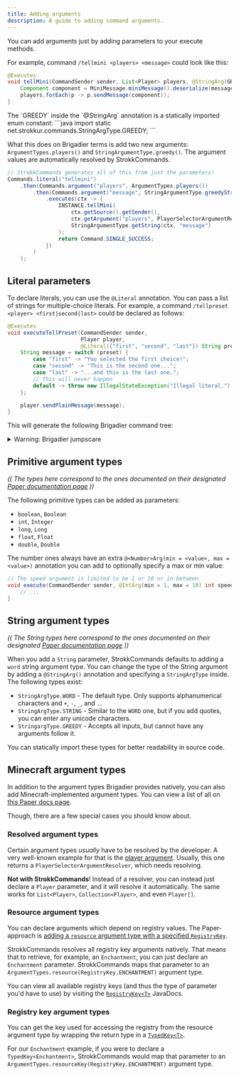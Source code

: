 ```yaml
---
title: Adding arguments
description: A guide to adding command arguments.
---
```



You can add arguments just by adding parameters to your execute methods.

For example, command `/tellmini <players> <message>` could look like this:
```java
@Executes
void tellMini(CommandSender sender, List<Player> players, @StringArg(GREEDY) String message) {
    Component component = MiniMessage.miniMessage().deserialize(message);
    players.forEach(p -> p.sendMessage(component));
}
```

<Aside type="tip">
The `GREEDY` inside the `@StringArg` annotation is a statically imported enum constant:
```java
import static net.strokkur.commands.StringArgType.GREEDY;
```
</Aside>

What this does on Brigadier terms is add two new arguments: `ArgumentTypes.players()` and `StringArgumentType.greedy()`.
The argument values are automatically resolved by StrokkCommands.

```java title="TellMiniCommandBrigadier.java"
// StrokkCommands generates all of this from just the parameters!
Commands.literal("tellmini")
    .then(Commands.argument("players", ArgumentTypes.players())
        .then(Commands.argument("message", StringArgumentType.greedyString())
            .executes(ctx -> {
                INSTANCE.tellMini(
                    ctx.getSource().getSender(),
                    ctx.getArgument("players", PlayerSelectorArgumentResolver.class).resolve(ctx.getSource()),
                    StringArgumentType.getString(ctx, "message")
                );
                return Command.SINGLE_SUCCESS;
            })
        )
    );
```

## Literal parameters
To declare literals, you can use the `@Literal` annotation. You can pass a list of strings for multiple-choice
literals. For example, a command `/tellpreset <player> <first|second|last>` could be declared as follows:

```java title="TellPresetCommand.java"
@Executes
void executeTellPreset(CommandSender sender,
                       Player player,
                       @Literal({"first", "second", "last"}) String preset) {
    String message = switch (preset) {
        case "first" -> "You selected the first choice!";
        case "second" -> "This is the second one...";
        case "last" -> "...and this is the last one.";
        // This will never happen
        default -> throw new IllegalStateException("Illegal literal.");
    };

    player.sendPlainMessage(message);
}
```

This will generate the following Brigadier command tree:

<details>
  <summary>Warning: Brigadier jumpscare</summary>

  ```java title="TellPresetCommandBrigadier.java"
  return Commands.literal("tellpreset")
      .then(Commands.argument("player", ArgumentTypes.player())
          .then(Commands.literal("last")
              .executes(ctx -> {
                  INSTANCE.executeTellPreset(
                      ctx.getSource().getSender(),
                      ctx.getArgument("player", PlayerSelectorArgumentResolver.class).resolve(ctx.getSource()).getFirst(),
                      "last"
                  );
                  return Command.SINGLE_SUCCESS;
              })
          )
          .then(Commands.literal("first")
              .executes(ctx -> {
                  INSTANCE.executeTellPreset(
                      ctx.getSource().getSender(),
                      ctx.getArgument("player", PlayerSelectorArgumentResolver.class).resolve(ctx.getSource()).getFirst(),
                      "first"
                  );
                  return Command.SINGLE_SUCCESS;
              })
          )
          .then(Commands.literal("second")
              .executes(ctx -> {
                  INSTANCE.executeTellPreset(
                      ctx.getSource().getSender(),
                      ctx.getArgument("player", PlayerSelectorArgumentResolver.class).resolve(ctx.getSource()).getFirst(),
                      "second"
                  );
                  return Command.SINGLE_SUCCESS;
              })
          )
      );
  ```
</details>

## Primitive argument types
*(( The types here correspond to the ones documented on their designated [Paper documentation page](https://docs.papermc.io/paper/dev/command-api/basics/arguments-and-literals/#arguments) ))*

The following primitive types can be added as parameters:
- `boolean`, `Boolean`
- `int`, `Integer`
- `long`, `Long`
- `float`, `Float`
- `double`, `Double`

The number ones always have an extra `@<Number>Arg(min = <value>, max = <value>)` annotation you can add
to optionally specify a max or min value:
```java title="FlySpeedCommand.java"
// The speed argument is limited to be 1 or 10 or in-between.
void execute(CommandSender sender, @IntArg(min = 1, max = 10) int speed) {
    // ...
}
```

## String argument types
*(( The String types here correspond to the ones documented on their designated [Paper documentation page](https://docs.papermc.io/paper/dev/command-api/basics/arguments-and-literals/#string-arguments) ))*

When you add a `String` parameter, StrokkCommands defaults to adding a `word` string argument type.
You can change the type of the String argument by adding a `@StringArg()` annotation and specifying
a `StringArgType` inside. The following types exist:
- `StringArgType.WORD` - The default type. Only supports alphanumerical characters and `+`, `-`, `_`, and `.`.
- `StringArgType.STRING` - Similar to the `WORD` one, but if you add quotes, you can enter any unicode characters.
- `StringargType.GREEDY` - Accepts all inputs, but cannot have any arguments follow it.

You can statically import these types for better readability in source code.

## Minecraft argument types
In addition to the argument types Brigadier provides natively, you can also add Minecraft-implemented argument types.
You can view a list of all on [this Paper docs page](https://docs.papermc.io/paper/dev/command-api/arguments/minecraft/).

Though, there are a few special cases you should know about.

### Resolved argument types
Certain argument types *usually* have to be resolved by the developer. A very well-known example for that is the
[player argument](https://docs.papermc.io/paper/dev/command-api/arguments/entity-player/#player-argument). Usually,
this one returns a `PlayerSelectorArgumentResolver`, which needs resolving.

**Not with StrokkCommands**! Instead of a resolver, you can instead just declare a `Player` parameter, and it will
resolve it automatically. The same works for `List<Player>`, `Collection<Player>`, and even `Player[]`.

### Resource argument types
You can declare arguments which depend on registry values. The Paper-approach is [adding a `resource` argument type
with a specified `RegistryKey`](https://docs.papermc.io/paper/dev/command-api/arguments/registry/#resource-argument).

StrokkCommands resolves all registry key arguments natively. That means that to retrieve, for example,
an `Enchantment`, you can just declare an `Enchantment` parameter. StrokkCommands maps that parameter to an
`ArgumentTypes.resource(RegistryKey.ENCHANTMENT)` argument type.

You can view all available registry keys (and thus the type of parameter you'd have to use) by visiting
the [`RegistryKey<T>`](https://jd.papermc.io/paper/1.21.7/io/papermc/paper/registry/RegistryKey.html) JavaDocs.

### Registry key argument types
You can get the key used for accessing the registry from the resource argument type by wrapping the return type
in a [`TypedKey<T>`](https://jd.papermc.io/paper/1.21.7/io/papermc/paper/registry/TypedKey.html).

For our `Enchantment` example, if you were to declare a `TypedKey<Enchantment>`, StrokkCommands would map that parameter
to an `ArgumentTypes.resourceKey(RegistryKey.ENCHANTMENT)` argument type.
